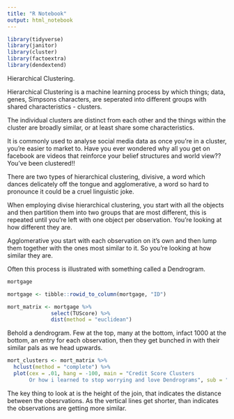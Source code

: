 ```yaml
---
title: "R Notebook"
output: html_notebook
---
```

```r
library(tidyverse)
library(janitor)
library(cluster)
library(factoextra)
library(dendextend)
```

Hierarchical Clustering. 

Hierarchical Clustering is a machine learning process by which things; data, genes, Simpsons characters, are seperated into different groups with shared characteristics - clusters. 

The individual clusters are distinct from each other and the things within the cluster are broadly similar, or at least share some characteristics.  

It is commonly used to analyse social media data as once you're in a cluster, you're easier to market to.  Have you ever wondered why all you get on facebook are videos that reinforce your belief structures and world view??  You've been clustered!!

There are two types of hierarchical clustering, divisive, a word which dances delicately off the tongue and agglomerative, a word so hard to pronounce it could be a cruel linguistic joke.  

When employing divise hierarchical clustering, you start with all the objects and then partition them into two groups that are most different,  this is repeated until you're left with one object per observation.  You're looking at how different they are.  

Agglomerative you start with each observation on it's own and then lump them together with the ones most similar to it.  So you're looking at how similar they are.  

Often this process is illustrated with something called a Dendrogram.  

```r
mortgage
```

```r
mortgage <- tibble::rowid_to_column(mortgage, "ID") 

```

```r
mort_matrix <- mortgage %>%
              select(TUScore) %>%
              dist(method = "euclidean") 
```

Behold a dendrogram.  Few at the top, many at the bottom, infact 1000 at the bottom, an entry for each observation, then they get bunched in with their similar pals as we head upwards. 

```r
mort_clusters <- mort_matrix %>%
  hclust(method = "complete") %>%
  plot(cex = .01, hang = -100, main = "Credit Score Clusters  
       Or how i learned to stop worrying and love Dendrograms", sub = "", xlab = "Customers", ylab = "height")

```

The key thing to look at is the height of the join, that indicates the distance between the obesrvations. As the vertical lines get shorter, than indicates the observations are getting more similar. 

